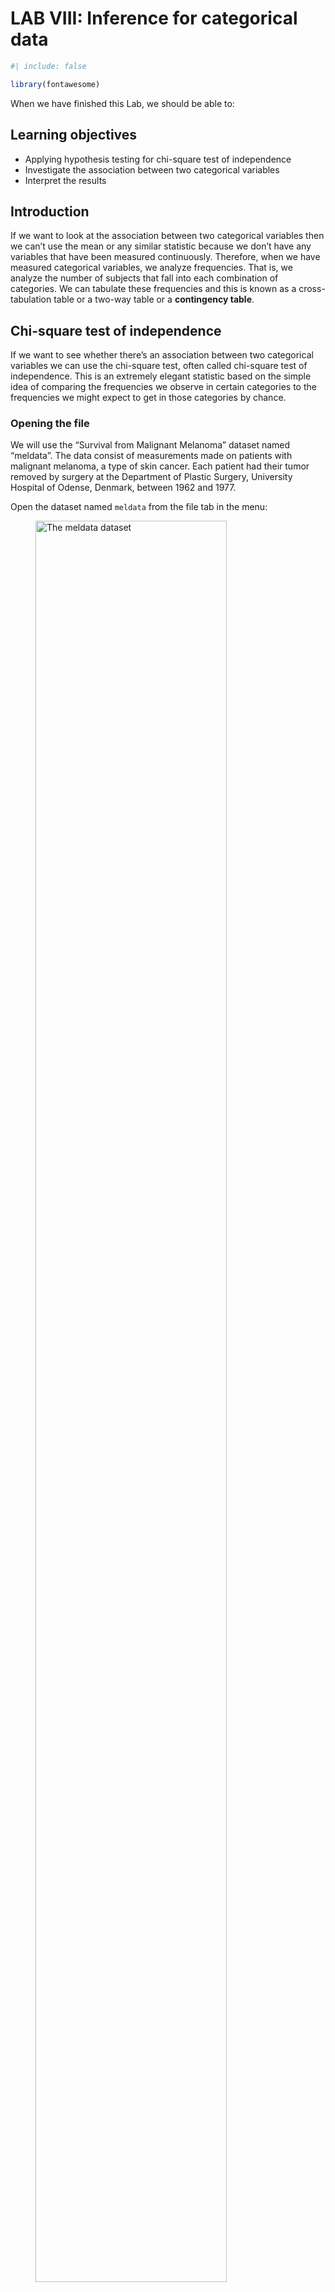 # LAB VIII: Inference for categorical data {#sec-lab8}

```r
#| include: false

library(fontawesome)

```

When we have finished this Lab, we should be able to:

::: {.callout-caution icon="false"}
## Learning objectives

-   Applying hypothesis testing for chi-square test of independence
-   Investigate the association between two categorical variables
-   Interpret the results
:::

## Introduction

If we want to look at the association between two categorical variables then we can't use the mean or any similar statistic because we don't have any variables that have been measured continuously. Therefore, when we have measured categorical variables, we analyze frequencies. That is, we analyze the number of subjects that fall into each combination of categories. We can tabulate these frequencies and this is known as a cross-tabulation table or a two-way table or a **contingency table**.

## Chi-square test of independence

If we want to see whether there's an association between two categorical variables we can use the chi-square test, often called chi-square test of independence. This is an extremely elegant statistic based on the simple idea of comparing the frequencies we observe in certain categories to the frequencies we might expect to get in those categories by chance.

### Opening the file

We will use the "Survival from Malignant Melanoma" dataset named "meldata". The data consist of measurements made on patients with malignant melanoma, a type of skin cancer. Each patient had their tumor removed by surgery at the Department of Plastic Surgery, University Hospital of Odense, Denmark, between 1962 and 1977.

Open the dataset named `meldata` from the file tab in the menu:

![The meldata dataset](images/chi_data.png){#fig-chi_data width="85%"}

The dataset `meldata` includes 205 patients and has seven variables. We are intrested in association between the binary variables `ulcer` (Absent/Present) and `satus` (Alive/Died)(@fig-chi_data).

### Research question

We are interested in the association between tumor ulceration and death from melanoma.

### Hypothesis Testsing for the Pearson's Chi-square test of independence

::: {.callout-note icon="false"}
## Null hypothesis and alternative hypothesis

-   $H_0$: There is no association between the two categorical variables (they are independent). In other words, there is no difference in the proportion of patients with ulcerated tumors who die compared with non-ulcerated tumors ($p_{ulcerated} = p_{non-ulcertaed}$).
-   $H_1$: There is association between the two categorical variables (they are dependent). In other words, there is difference in the proportion of patients with ulcerated tumors who die compared with non-ulcerated tumors ($p_{ulcerated} \neq p_{non-ulcertaed}$).
:::

### Assumption

::: {.callout-note icon="false"}
## Check if the following assumption is satisfied

**For 2x2 tables:** All **expected counts should be ≥ 5 in each cell** of the 2x2 table.

**For larger tables:** All expected counts should be \> 1 and no more than 20% of all cells should have expected counts \< 5.
:::

### Explore the data with plots and tables

We select:

```mermaid
flowchart LR
  A(Analyses) -.-> B(Frequencies) -.-> C(Contingency Tables \nIndependent Samples \nx<sup>2 </sup> test of association)
```

from the top menu, as shown below in @fig-chi0.

![In the Analyses Tab select Frequencies and click on the x<sup>2 </sup> test of association.](images/chi0.png){#fig-chi0 width="75%"}

The `Contingency Tables` dialogue box opens. Drag the variable `ulcer` into the `Rows` box and the variable `status` into the `Columns` box, as shown below (@fig-chi1):

![Drag the variable `ulcer` into the `Rows` and the variable `status` into the `Columns`.](images/chi1.png){#fig-chi1 width="75%"}

**A. Stacked bar plot**

First, it is useful to plot the data as counts. In the `Plot` section, check the `Bar Plot` and `Stacked` bar type, as shown below (@fig-chi2):

![Stacked bar plot with counts (absolute frequencies).](images/chi2.png){#fig-chi2 width="70%"}

A bar plot is generated in the output on our right-hand side, as shown below (@fig-chi3):

![Stacked bar plot with counts (absolute frequencies).](images/chi3.png){#fig-chi3 width="65%"}

In practice, it is percentages we are comparing. Let's create a stacked bar plot with percentages. In the `Plot` section, now, check the `Percentages` and `within rows`, as shown below (@fig-chi4):

![Select the Y-axis to present within row percentages.](images/chi4.png){#fig-chi4 width="65%"}

![Stacked bar plot with row percentages.](images/chi5.png){#fig-chi5 width="65%"}

Just from the plot in @fig-chi5, death from melanoma in the ulcerated tumor (Present) group is around 45% and in the non-ulcerated (Absent) group around 15%. The number of patients included in the study is not huge, however, this still looks like a real difference given its effect size.

**B. Contingency Table**

We will create a contingency `2x2` table with row percentages and the expected counts for the binary variables `ulcer` (Absent/Present) and `satus` (Alive/Died). In the `Cells` section, check the `Row` and `Expected counts` boxes, as shown below (@fig-chi6):

![Select row percentages and expected counts.](images/chi6.png){#fig-chi6 width="65%"}

We present the generated contingency table in @fig-chi7:

![Contingency table of ulcer and status.](images/chi7.png){#fig-chi7 width="65%"}

From the raw frequencies, there seems to be a large difference, as we noted in @fig-chi5. The proportion of patients with ulcerated tumors who die equals to 46% compared with non-ulcerated tumors 14%.

Additionally, as we observe in @fig-chi7 the assumption of chi-square test is fulfilled (all the expected counts are greater than 5; green cells).

::: {.callout-note icon="false"}
## Chi-square test

Finally, we see the results of the chi-square test.

![Table with the results of chi-square test.](images/chi8.png){#fig-chi8 width="45%"}

Since p\<0.001, there is evidence for an association between the ulcer and status (reject $H_0$).
:::

**Interpretation**

There is evidence for an association between the ulcer and status (reject $H_0$). The proportion of patients with ulcerated tumors who died (46%) is significant larger compared with non-ulcerated tumors (14%) (p-value \<0.001).

::: {.callout-important icon="false"}
## Risk and Odds ratio

First we need to reshape the contingency table. Double click on the variable name `ulcer` and change the order of levels using the (up/down) arrows as follows (@fig-chi9):


![Reorder the levels of the variable ulcer.](images/chi9.png){#fig-chi9 width="65%"}

Similarly, change the order of levels for the variable `status` (@fig-chi10):

![Reorder the levels of the variable status.](images/chi10.png){#fig-chi10 width="65%"}

The reshaped table follows:

![The reshaped contingency 2x2 table](images/chi11.png){#fig-chi11 width="55%"}


In the `Statistics` section, check the `Relative risk`, `Odds ratio` and `Condidence intervals` boxes, as follows (@fig-chi12):

![Select the relative risk, odds ratio and 95% condidence intervals.](images/chi12.png){#fig-chi12 width="65%"}


**Risk Ratio**

First, we calculate the risk ratio (RR) of the 2x2 table in @fig-chi11 by hand:

$$ Risk \ Ratio = \frac{\frac{41}{90}}{\frac{16}{115}} =\frac{0.4556}{0.1391} = 3.27$$
Using Jamovi we get the following output (@fig-chi13):

![The relative risk with 95% condidence intervals.](images/chi13.png){#fig-chi13 width="55%"}

The risk of dying is 3.27 (95\% CI: 1.97, 5.44) times higher for patients with ulcerated tumors compared to non-ulcerated tumors. Note that the 95% confidence interval of the RR **does not include** the hypothesized null value of 1.


**Odds Ratio**

Next, let's calculate the odds ratio of the 2x2 table in @fig-chi11 by hand:

$$ Odds \ Ratio = \frac{\frac{41}{49}}{\frac{16}{99}} =\frac{0.837}{0.162} = 5.18$$

Using Jamovi we get the following output (@fig-chi14):

![The odds ratio with 95% condidence intervals.](images/chi14.png){#fig-chi14 width="55%"}


The odds of dying is 5.18 (95% CI: 2.65, 10.13) times higher for patients with ulcerated tumors compared to non-ulcerated tumors patients. Note that the 95% confidence interval of the OR **does not include** the hypothesized null value of 1.
:::
